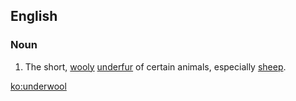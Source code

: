 ==English==

===Noun===
{{en-noun}}

#The short, [[wooly]] [[underfur]] of certain animals, especially [[sheep]].

[[ko:underwool]]